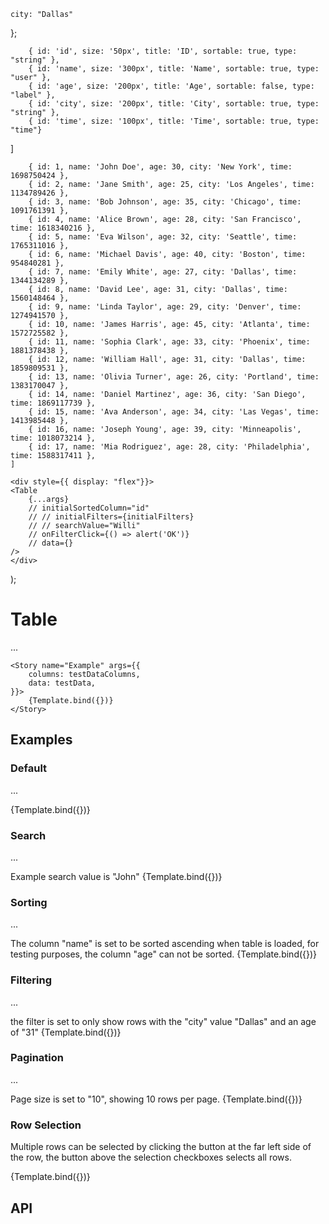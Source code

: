 
    city: "Dallas"
};

        { id: 'id', size: '50px', title: 'ID', sortable: true, type: "string" },
        { id: 'name', size: '300px', title: 'Name', sortable: true, type: "user" },
        { id: 'age', size: '200px', title: 'Age', sortable: false, type: "label" },
        { id: 'city', size: '200px', title: 'City', sortable: true, type: "string" },
        { id: 'time', size: '100px', title: 'Time', sortable: true, type: "time"}
]

		{ id: 1, name: 'John Doe', age: 30, city: 'New York', time: 1698750424 },
        { id: 2, name: 'Jane Smith', age: 25, city: 'Los Angeles', time: 1134789426 },
        { id: 3, name: 'Bob Johnson', age: 35, city: 'Chicago', time: 1091761391 },
        { id: 4, name: 'Alice Brown', age: 28, city: 'San Francisco', time: 1618340216 },
        { id: 5, name: 'Eva Wilson', age: 32, city: 'Seattle', time: 1765311016 },
        { id: 6, name: 'Michael Davis', age: 40, city: 'Boston', time: 954840281 },
        { id: 7, name: 'Emily White', age: 27, city: 'Dallas', time: 1344134289 },
        { id: 8, name: 'David Lee', age: 31, city: 'Dallas', time: 1560148464 },
        { id: 9, name: 'Linda Taylor', age: 29, city: 'Denver', time: 1274941570 },
        { id: 10, name: 'James Harris', age: 45, city: 'Atlanta', time: 1572725582 },
        { id: 11, name: 'Sophia Clark', age: 33, city: 'Phoenix', time: 1881378438 },
        { id: 12, name: 'William Hall', age: 31, city: 'Dallas', time: 1859809531 },
        { id: 13, name: 'Olivia Turner', age: 26, city: 'Portland', time: 1383170047 },
        { id: 14, name: 'Daniel Martinez', age: 36, city: 'San Diego', time: 1869117739 },
        { id: 15, name: 'Ava Anderson', age: 34, city: 'Las Vegas', time: 1413985448 },
        { id: 16, name: 'Joseph Young', age: 39, city: 'Minneapolis', time: 1018073214 },
        { id: 17, name: 'Mia Rodriguez', age: 28, city: 'Philadelphia', time: 1588317411 },
	]

    <div style={{ display: "flex"}}>
    <Table
        {...args}
        // initialSortedColumn="id"
        // // initialFilters={initialFilters}
        // // searchValue="Willi"
        // onFilterClick={() => alert('OK')}
		// data={}
    />
    </div>
);

<Meta title="Components/Table" component={Table} />

# Table

...

    <Story name="Example" args={{
        columns: testDataColumns,
        data: testData,
    }}>
        {Template.bind({})}
    </Story>

## Examples

### Default

...

<Canvas>
    <Story name="Default" args={{
        columns: testDataColumns,
        data: testData
    }}>
        {Template.bind({})}
    </Story>
</Canvas>

### Search

...

<Canvas>
    Example search value is "John"
    <Story name="Search" args={{
        columns: testDataColumns,
        data: testData,
        searchValue: "John"
    }}>
        {Template.bind({})}
    </Story>
</Canvas>

### Sorting

...

<Canvas>
    The column "name" is set to be sorted ascending when table is loaded, for testing purposes, the column "age" can not be sorted.
    <Story name="Sorting" args={{
        columns: testDataColumns,
        data: testData,
        initialSortedColumn: 'name',
    }}>
        {Template.bind({})}
    </Story>
</Canvas>

### Filtering

...

<Canvas>
    the filter is set to only show rows with the "city" value "Dallas" and an age of "31"
    <Story name="Filtering" args={{
        columns: testDataColumns,
        data: testData,
        initialFilters: {
            city: "Dallas",
            age: 31
        }
    }}>
        {Template.bind({})}
    </Story>
</Canvas>

### Pagination

...

<Canvas>
    Page size is set to "10", showing 10 rows per page.
    <Story name="Pagination" args={{
        columns: testDataColumns,
        data: testData,
        pageSize: 10,
    }}>
        {Template.bind({})}
    </Story>
</Canvas>

### Row Selection

Multiple rows can be selected by clicking the button at the far left side of the row, the button above the selection checkboxes selects all rows.

<Canvas>
    <Story name="Row Selection" args={{
        columns: testDataColumns,
        data: testData,
        isSelectable: true
    }}>
        {Template.bind({})}
    </Story>
</Canvas>

## API

<ArgsTable of={Table} />
